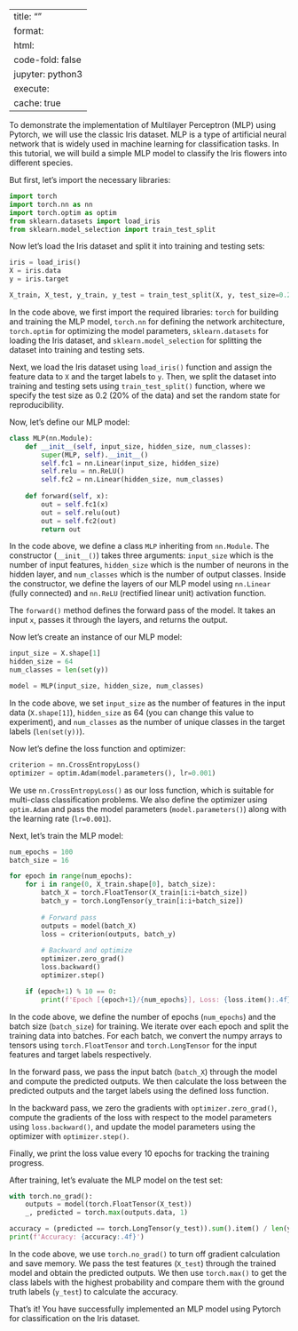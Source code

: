 
---
title: ""
format:
  html:
    code-fold: false
jupyter: python3
execute: 
  cache: true
---


To demonstrate the implementation of Multilayer Perceptron (MLP) using Pytorch, we will use the classic Iris dataset. MLP is a type of artificial neural network that is widely used in machine learning for classification tasks. In this tutorial, we will build a simple MLP model to classify the Iris flowers into different species.

But first, let's import the necessary libraries:

```python
import torch
import torch.nn as nn
import torch.optim as optim
from sklearn.datasets import load_iris
from sklearn.model_selection import train_test_split
```

Now let's load the Iris dataset and split it into training and testing sets:

```python
iris = load_iris()
X = iris.data
y = iris.target

X_train, X_test, y_train, y_test = train_test_split(X, y, test_size=0.2, random_state=42)
```

In the code above, we first import the required libraries: `torch` for building and training the MLP model, `torch.nn` for defining the network architecture, `torch.optim` for optimizing the model parameters, `sklearn.datasets` for loading the Iris dataset, and `sklearn.model_selection` for splitting the dataset into training and testing sets.

Next, we load the Iris dataset using `load_iris()` function and assign the feature data to `X` and the target labels to `y`. Then, we split the dataset into training and testing sets using `train_test_split()` function, where we specify the test size as 0.2 (20% of the data) and set the random state for reproducibility.

Now, let's define our MLP model:

```python
class MLP(nn.Module):
    def __init__(self, input_size, hidden_size, num_classes):
        super(MLP, self).__init__()
        self.fc1 = nn.Linear(input_size, hidden_size)
        self.relu = nn.ReLU()
        self.fc2 = nn.Linear(hidden_size, num_classes)
    
    def forward(self, x):
        out = self.fc1(x)
        out = self.relu(out)
        out = self.fc2(out)
        return out
```

In the code above, we define a class `MLP` inheriting from `nn.Module`. The constructor (`__init__()`) takes three arguments: `input_size` which is the number of input features, `hidden_size` which is the number of neurons in the hidden layer, and `num_classes` which is the number of output classes. Inside the constructor, we define the layers of our MLP model using `nn.Linear` (fully connected) and `nn.ReLU` (rectified linear unit) activation function.

The `forward()` method defines the forward pass of the model. It takes an input `x`, passes it through the layers, and returns the output.

Now let's create an instance of our MLP model:

```python
input_size = X.shape[1]
hidden_size = 64
num_classes = len(set(y))

model = MLP(input_size, hidden_size, num_classes)
```

In the code above, we set `input_size` as the number of features in the input data (`X.shape[1]`), `hidden_size` as 64 (you can change this value to experiment), and `num_classes` as the number of unique classes in the target labels (`len(set(y))`).

Now let's define the loss function and optimizer:

```python
criterion = nn.CrossEntropyLoss()
optimizer = optim.Adam(model.parameters(), lr=0.001)
```

We use `nn.CrossEntropyLoss()` as our loss function, which is suitable for multi-class classification problems. We also define the optimizer using `optim.Adam` and pass the model parameters (`model.parameters()`) along with the learning rate (`lr=0.001`).

Next, let's train the MLP model:

```python
num_epochs = 100
batch_size = 16

for epoch in range(num_epochs):
    for i in range(0, X_train.shape[0], batch_size):
        batch_X = torch.FloatTensor(X_train[i:i+batch_size])
        batch_y = torch.LongTensor(y_train[i:i+batch_size])
        
        # Forward pass
        outputs = model(batch_X)
        loss = criterion(outputs, batch_y)
        
        # Backward and optimize
        optimizer.zero_grad()
        loss.backward()
        optimizer.step()

    if (epoch+1) % 10 == 0:
        print(f'Epoch [{epoch+1}/{num_epochs}], Loss: {loss.item():.4f}')
```

In the code above, we define the number of epochs (`num_epochs`) and the batch size (`batch_size`) for training. We iterate over each epoch and split the training data into batches. For each batch, we convert the numpy arrays to tensors using `torch.FloatTensor` and `torch.LongTensor` for the input features and target labels respectively.

In the forward pass, we pass the input batch (`batch_X`) through the model and compute the predicted outputs. We then calculate the loss between the predicted outputs and the target labels using the defined loss function.

In the backward pass, we zero the gradients with `optimizer.zero_grad()`, compute the gradients of the loss with respect to the model parameters using `loss.backward()`, and update the model parameters using the optimizer with `optimizer.step()`.

Finally, we print the loss value every 10 epochs for tracking the training progress.

After training, let's evaluate the MLP model on the test set:

```python
with torch.no_grad():
    outputs = model(torch.FloatTensor(X_test))
    _, predicted = torch.max(outputs.data, 1)

accuracy = (predicted == torch.LongTensor(y_test)).sum().item() / len(y_test)
print(f'Accuracy: {accuracy:.4f}')
```

In the code above, we use `torch.no_grad()` to turn off gradient calculation and save memory. We pass the test features (`X_test`) through the trained model and obtain the predicted outputs. We then use `torch.max()` to get the class labels with the highest probability and compare them with the ground truth labels (`y_test`) to calculate the accuracy.

That's it! You have successfully implemented an MLP model using Pytorch for classification on the Iris dataset.